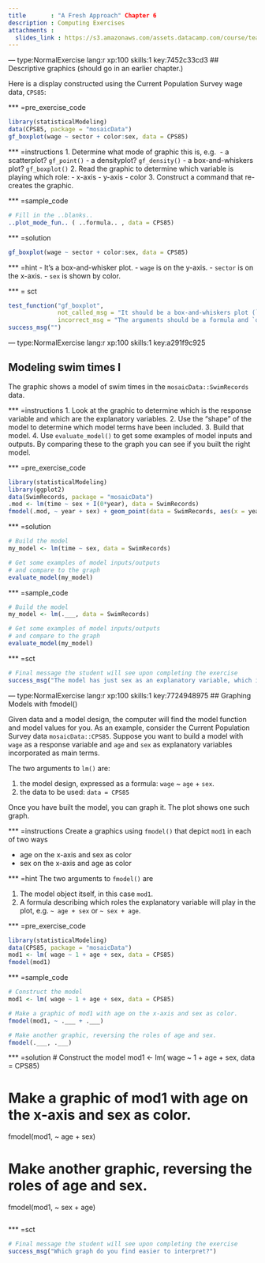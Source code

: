 ```yaml
---
title       : "A Fresh Approach" Chapter 6
description : Computing Exercises
attachments :
  slides_link : https://s3.amazonaws.com/assets.datacamp.com/course/teach/slides_example.pdf
---
```


--- type:NormalExercise lang:r xp:100 skills:1  key:7452c33cd3
## Descriptive graphics (should go in an earlier chapter.)

Here is a display constructed using the Current Population Survey wage data, `CPS85`:

*** =pre_exercise_code
```r
library(statisticalModeling)
data(CPS85, package = "mosaicData")
gf_boxplot(wage ~ sector + color:sex, data = CPS85)
```

*** =instructions
1. Determine what mode of graphic this is, e.g. 
    - a scatterplot? `gf_point()`
    - a densityplot? `gf_density()`
    - a box-and-whiskers plot? `gf_boxplot()`
2. Read the graphic to determine which variable is playing which role: 
    - x-axis 
    - y-axis 
    - color
3. Construct a command that re-creates the graphic.

*** =sample_code
```r
# Fill in the ..blanks..
..plot_mode_fun.. ( ..formula.. , data = CPS85)
```

*** =solution
```r
gf_boxplot(wage ~ sector + color:sex, data = CPS85)
```

*** =hint
- It's a box-and-whisker plot.
- `wage` is on the y-axis.
- `sector` is on the x-axis.
- `sex` is shown by color.

*** = sct
```r
test_function("gf_boxplot", 
              not_called_msg = "It should be a box-and-whiskers plot (`gf_boxplot()`)",
              incorrect_msg = "The arguments should be a formula and `data = CPS85`.")
success_msg("")
```

--- type:NormalExercise lang:r xp:100 skills:1  key:a291f9c925

## Modeling swim times I

The graphic shows a model of swim times in the `mosaicData::SwimRecords` data.

*** =instructions
1. Look at the graphic to determine which is the response variable and which are the explanatory variables.
2. Use the "shape" of the model to determine which model terms have been included.
3. Build that model.
4. Use `evaluate_model()` to get some examples of model inputs and outputs. By comparing these to the graph you can see if you built the right model.

*** =pre_exercise_code
```r
library(statisticalModeling)
library(ggplot2)
data(SwimRecords, package = "mosaicData")
.mod <- lm(time ~ sex + I(0*year), data = SwimRecords)
fmodel(.mod, ~ year + sex) + geom_point(data = SwimRecords, aes(x = year, y = time, color = sex))
```

*** =solution
```r
# Build the model
my_model <- lm(time ~ sex, data = SwimRecords)

# Get some examples of model inputs/outputs 
# and compare to the graph
evaluate_model(my_model)
```

*** =sample_code
```r
# Build the model
my_model <- lm(.___, data = SwimRecords)

# Get some examples of model inputs/outputs 
# and compare to the graph
evaluate_model(my_model)
```

*** =sct
```r
# Final message the student will see upon completing the exercise
success_msg("The model has just sex as an explanatory variable, which is why the lines on the graph are constant for all years.")
```
--- type:NormalExercise lang:r xp:100 skills:1  key:7724948975
## Graphing Models with fmodel()

Given data and a model design, the computer will find the model function and model values for you.  As an example, consider the Current Population Survey  data `mosaicData::CPS85`.  Suppose you want to build a model with `wage` as a response variable and `age` and `sex` as explanatory variables incorporated as main terms.

The two arguments to `lm()` are:

1. the model design, expressed as a formula: `wage` ~ `age` + `sex`.
2. the data to be used: `data = CPS85` 

Once you have built the model, you can graph it. The plot shows one such graph.


*** =instructions
Create a graphics using `fmodel()` that depict `mod1` in each of two ways

- age on the x-axis and sex as color
- sex on the x-axis and age as color

*** =hint
The two arguments to `fmodel()` are

1. The model object itself, in this case `mod1`.
2. A formula describing which roles the explanatory variable will play in the plot, e.g. `~ age + sex` or `~ sex + age`.

*** =pre_exercise_code
```r
library(statisticalModeling)
data(CPS85, package = "mosaicData")
mod1 <- lm( wage ~ 1 + age + sex, data = CPS85)
fmodel(mod1)
```

*** =sample_code
```r
# Construct the model
mod1 <- lm( wage ~ 1 + age + sex, data = CPS85)

# Make a graphic of mod1 with age on the x-axis and sex as color.
fmodel(mod1, ~ .___ + .___)

# Make another graphic, reversing the roles of age and sex.
fmodel(.___, .___)

```

*** =solution
# Construct the model
mod1 <- lm( wage ~ 1 + age + sex, data = CPS85)

# Make a graphic of mod1 with age on the x-axis and sex as color.
fmodel(mod1, ~ age + sex)

# Make another graphic, reversing the roles of age and sex.
fmodel(mod1, ~ sex + age)
```r

```

*** =sct
```r

# Final message the student will see upon completing the exercise
success_msg("Which graph do you find easier to interpret?")
```

